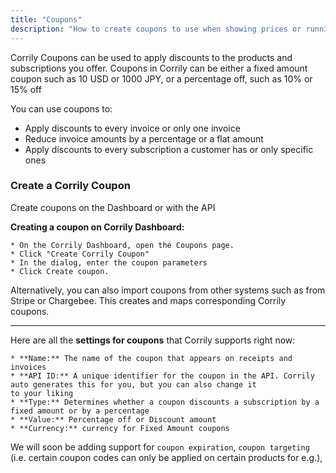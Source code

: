 ```yaml
---
title: "Coupons"
description: "How to create coupons to use when showing prices or running campaigns."
---
```


Corrily Coupons can be used to apply discounts to the products and subscriptions you offer. Coupons in Corrily can be either
a fixed amount coupon such as 10 USD or 1000 JPY, or a percentage off, such as 10% or 15% off

You can use coupons to:

* Apply discounts to every invoice or only one invoice
* Reduce invoice amounts by a percentage or a flat amount
* Apply discounts to every subscription a customer has or only specific ones


<h3> Create a Corrily Coupon </h3>
Create coupons on the Dashboard or with the API

**Creating a coupon on Corrily Dashboard:**

    * On the Corrily Dashboard, open the Coupons page.
    * Click "Create Corrily Coupon"
    * In the dialog, enter the coupon parameters
    * Click Create coupon.

Alternatively, you can also import coupons from other systems such as from Stripe or Chargebee. This creates and maps
    corresponding Corrily coupons.

___

Here are all the **settings for coupons** that Corrily supports right now:

    * **Name:** The name of the coupon that appears on receipts and invoices
    * **API ID:** A unique identifier for the coupon in the API. Corrily auto generates this for you, but you can also change it
    to your liking
    * **Type:**	Determines whether a coupon discounts a subscription by a fixed amount or by a percentage
    * **Value:** Percentage off or Discount amount
    * **Currency:** currency for Fixed Amount coupons

We will soon be adding support for `coupon expiration`, `coupon targeting` (i.e. certain coupon codes can only be applied
on certain products for e.g.),



